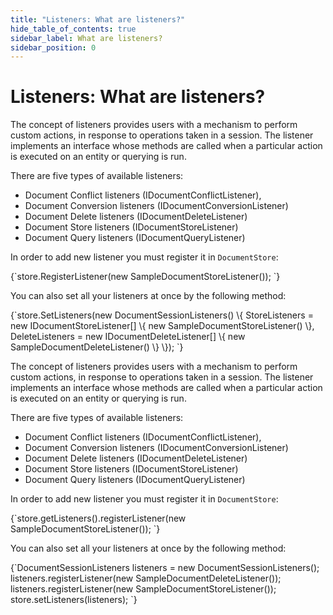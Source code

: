 ```yaml
---
title: "Listeners: What are listeners?"
hide_table_of_contents: true
sidebar_label: What are listeners?
sidebar_position: 0
---
```





# Listeners: What are listeners?
<LanguageSwitcher supportedLanguages={supportedLanguages} />
<LanguageContent language="csharp">


The concept of listeners provides users with a mechanism to perform custom actions, in response to operations taken in a session. 
The listener implements an interface whose methods are called when a particular action is executed on an entity or querying is run.

There are five types of available listeners:

* Document Conflict listeners (IDocumentConflictListener),
* Document Conversion listeners (IDocumentConversionListener)
* Document Delete listeners (IDocumentDeleteListener)
* Document Store listeners (IDocumentStoreListener)
* Document Query listeners (IDocumentQueryListener)

In order to add new listener you must register it in `DocumentStore`:

<TabItem value="register_listener" label="register_listener">
<CodeBlock language="csharp">
{`store.RegisterListener(new SampleDocumentStoreListener());
`}
</CodeBlock>
</TabItem>

You can also set all your listeners at once by the following method:

<TabItem value="set_listeners" label="set_listeners">
<CodeBlock language="csharp">
{`store.SetListeners(new DocumentSessionListeners()
\{
	StoreListeners = new IDocumentStoreListener[]
	\{
		new SampleDocumentStoreListener()
	\},
	DeleteListeners = new IDocumentDeleteListener[]
	\{
		new SampleDocumentDeleteListener()
	\}
\});
`}
</CodeBlock>
</TabItem>


</LanguageContent>
<LanguageContent language="java">


The concept of listeners provides users with a mechanism to perform custom actions, in response to operations taken in a session. 
The listener implements an interface whose methods are called when a particular action is executed on an entity or querying is run.

There are five types of available listeners:

* Document Conflict listeners (IDocumentConflictListener),
* Document Conversion listeners (IDocumentConversionListener)
* Document Delete listeners (IDocumentDeleteListener)
* Document Store listeners (IDocumentStoreListener)
* Document Query listeners (IDocumentQueryListener)

In order to add new listener you must register it in `DocumentStore`:

<TabItem value="register_listener" label="register_listener">
<CodeBlock language="java">
{`store.getListeners().registerListener(new SampleDocumentStoreListener());
`}
</CodeBlock>
</TabItem>

You can also set all your listeners at once by the following method:

<TabItem value="set_listeners" label="set_listeners">
<CodeBlock language="java">
{`DocumentSessionListeners listeners = new DocumentSessionListeners();
listeners.registerListener(new SampleDocumentDeleteListener());
listeners.registerListener(new SampleDocumentStoreListener());
store.setListeners(listeners);
`}
</CodeBlock>
</TabItem>


</LanguageContent>

<!---

-->